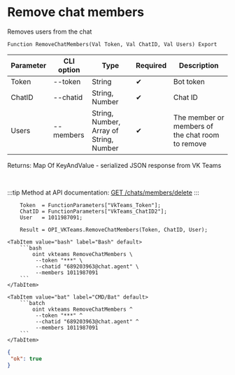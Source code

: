 ﻿---
sidebar_position: 1
description: Remove chat members and other functions to work with VKTeams in the Open Integration Package, a free open-source integration library for 1C:Enterprise 8, OneScript and CLI
keywords: [1C, 1С, 1С:Enterprise, 1С:Enterprise 8.3, API, Integration, Services, Exchange, OneScript, CLI, VKTeams]
---


# Remove chat members
 Removes users from the chat



`Function RemoveChatMembers(Val Token, Val ChatID, Val Users) Export`

  | Parameter | CLI option | Type | Required | Description |
  |-|-|-|-|-|
  | Token | --token | String | &#x2714; | Bot token |
  | ChatID | --chatid | String, Number | &#x2714; | Chat ID |
  | Users | --members | String, Number, Array of String, Number | &#x2714; | The member or members of the chat room to remove |

  
  Returns:  Map Of KeyAndValue - serialized JSON response from VK Teams

<br/>

:::tip
Method at API documentation: [GET /chats/members/delete](https://teams.vk.com/botapi/#/chats/get_chats_members_delete)
:::
<br/>


```bsl title="1C:Enterprise/OneScript code example"
    Token  = FunctionParameters["VkTeams_Token"];
    ChatID = FunctionParameters["VkTeams_ChatID2"];
    User   = 1011987091;

    Result = OPI_VKTeams.RemoveChatMembers(Token, ChatID, User);
```
 

 <Tabs>
  
    <TabItem value="bash" label="Bash" default>
        ```bash
            oint vkteams RemoveChatMembers \
             --token "***" \
             --chatid "689203963@chat.agent" \
             --members 1011987091
        ```
    </TabItem>
  
    <TabItem value="bat" label="CMD/Bat" default>
        ```batch
            oint vkteams RemoveChatMembers ^
             --token "***" ^
             --chatid "689203963@chat.agent" ^
             --members 1011987091
        ```
    </TabItem>
</Tabs>


```json title="Result"
{
 "ok": true
}
```
